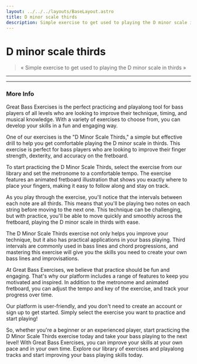 ```yaml
---
layout: ../../../layouts/BaseLayout.astro
title: D minor scale thirds
description: Simple exercise to get used to playing the D minor scale in thirds
---
```



# D minor scale thirds

<App client:load exercise={exercise} />

> « Simple exercise to get used to playing the D minor scale in thirds »

<hr class="my-5"/>

<Manual />

<hr class="my-5"/>

### More Info

Great Bass Exercises is the perfect practicing and playalong tool for bass players of all levels who are looking to improve their technique, timing, and musical knowledge. With a variety of exercises to choose from, you can develop your skills in a fun and engaging way.

One of our exercises is the "D Minor Scale Thirds," a simple but effective drill to help you get comfortable playing the D minor scale in thirds. This exercise is perfect for bass players who are looking to improve their finger strength, dexterity, and accuracy on the fretboard.

To start practicing the D Minor Scale Thirds, select the exercise from our library and set the metronome to a comfortable tempo. The exercise features an animated fretboard illustration that shows you exactly where to place your fingers, making it easy to follow along and stay on track.

As you play through the exercise, you'll notice that the intervals between each note are all thirds. This means that you'll be playing two notes on each string before moving to the next one. This technique can be challenging, but with practice, you'll be able to move quickly and smoothly across the fretboard, playing the D minor scale in thirds with ease.

The D Minor Scale Thirds exercise not only helps you improve your technique, but it also has practical applications in your bass playing. Third intervals are commonly used in bass lines and chord progressions, and mastering this exercise will give you the skills you need to create your own bass lines and improvisations.

At Great Bass Exercises, we believe that practice should be fun and engaging. That's why our platform includes a range of features to keep you motivated and inspired. In addition to the metronome and animated fretboard, you can adjust the tempo and key of the exercise, and track your progress over time.

Our platform is user-friendly, and you don't need to create an account or sign up to get started. Simply select the exercise you want to practice and start playing!

So, whether you're a beginner or an experienced player, start practicing the D Minor Scale Thirds exercise today and take your bass playing to the next level! With Great Bass Exercises, you can improve your skills at your own pace and in your own time. Explore our library of exercises and playalong tracks and start improving your bass playing skills today.